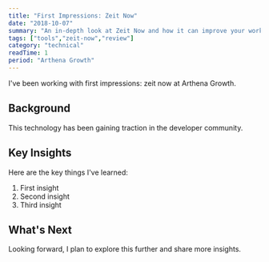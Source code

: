 ```yaml
---
title: "First Impressions: Zeit Now"
date: "2018-10-07"
summary: "An in-depth look at Zeit Now and how it can improve your workflow."
tags: ["tools","zeit-now","review"]
category: "technical"
readTime: 1
period: "Arthena Growth"
---
```


I've been working with first impressions: zeit now at Arthena Growth.

## Background

This technology has been gaining traction in the developer community.

## Key Insights

Here are the key things I've learned:

1. First insight
2. Second insight
3. Third insight

## What's Next

Looking forward, I plan to explore this further and share more insights.

